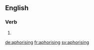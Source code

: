 ==English==

===Verb===
{{head|en|present participle}}

# {{present participle of|aphorise|lang=en}}

[[de:aphorising]]
[[fr:aphorising]]
[[sv:aphorising]]